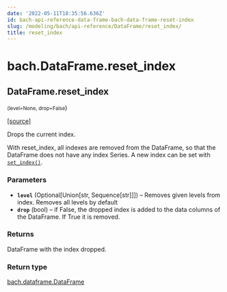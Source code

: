 ```yaml
---
date: '2022-05-11T18:35:56.636Z'
id: bach-api-reference-data-frame-bach-data-frame-reset-index
slug: /modeling/bach/api-reference/DataFrame/reset_index/
title: reset_index
---
```


# bach.DataFrame.reset_index

<div className="method">

## <span className="additional-name">DataFrame.</span><span className="name">reset_index</span>

<small className="parameter-list">(<span className="parameter" id="level">level=None</span>, <span className="parameter" id="drop">drop=False</span></small>)


&#8203;<span className="view-source">[[source]](https://github.com/objectiv/objectiv-analytics/blob/main/bach/bach/dataframe.py)</span>

<div className="content">

Drops the current index.

With reset_index, all indexes are removed from the DataFrame, so that the DataFrame does not have any
index Series. A new index can be set with [`set_index()`](/modeling/bach/api-reference/DataFrame/bach.DataFrame.set_index.mdx).


### Parameters

* **`level`** (Optional[Union[str, Sequence[str]]]) – Removes given levels from index. Removes all levels by default
* **`drop`** (bool) – if False, the dropped index is added to the data columns of the DataFrame. If True it
is removed.



### Returns

DataFrame with the index dropped.



### Return type

[bach.dataframe.DataFrame](/modeling/bach/api-reference/DataFrame/bach.DataFrame.mdx)



</div>


</div>
